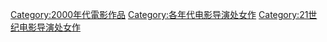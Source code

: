 [[Category:2000年代電影作品|Category:2000年代電影作品]]
[[Category:各年代电影导演处女作|Category:各年代电影导演处女作]]
[[Category:21世纪电影导演处女作|Category:21世纪电影导演处女作]]